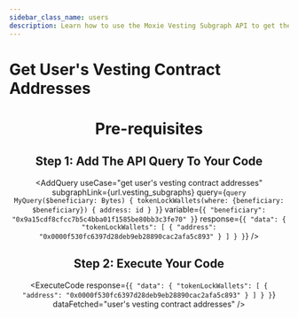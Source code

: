 ```yaml
---
sidebar_class_name: users
description: Learn how to use the Moxie Vesting Subgraph API to get the vesting contract's address of a user on the Moxie protocol.
---
```



# Get User's Vesting Contract Addresses

<Header
  useCase="get user's vesting contract addresses"
  apiName="Moxie Vesting Subgraph"
/>

# Pre-requisites

<Prerequisites apiName="Moxie Vesting Subgraph" />

## Step 1: Add The API Query To Your Code

<AddQuery
  useCase="get user's vesting contract addresses"
  subgraphLink={url.vesting_subgraphs}
  query={`query MyQuery($beneficiary: Bytes) {
  tokenLockWallets(where: {beneficiary: $beneficiary}) {
    address: id
  }
}`}
  variable={`{
  "beneficiary": "0x9a15cdf8cfcc7b5c4bba01f1585be80bb3c3fe70"
}`}
  response={`{
  "data": {
    "tokenLockWallets": [
      {
        "address": "0x0000f530fc6397d28deb9eb28890cac2afa5c893"
      }
    ]
  }
}`}
/>

## Step 2: Execute Your Code

<ExecuteCode
  response={`{
  "data": {
    "tokenLockWallets": [
      {
        "address": "0x0000f530fc6397d28deb9eb28890cac2afa5c893"
      }
    ]
  }
}`}
  dataFetched="user's vesting contract addresses"
/>

<DeveloperSupport />
